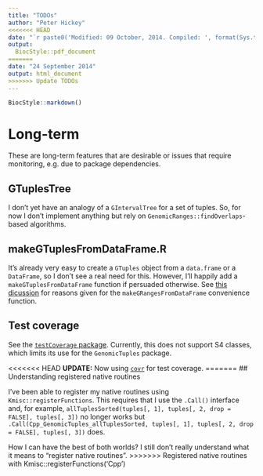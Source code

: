 ```yaml
---
title: "TODOs"
author: "Peter Hickey"
<<<<<<< HEAD
date: "`r paste0('Modified: 09 October, 2014. Compiled: ', format(Sys.time(), '%d %B, %Y'))`"
output:
  BiocStyle::pdf_document
=======
date: "24 September 2014"
output: html_document
>>>>>>> Update TODOs
---
```


<!--
%% \VignetteEngine{knitr::knitr}
-->

```r
BiocStyle::markdown()
```

# Long-term

These are long-term features that are desirable or issues that require monitoring, e.g. due to package dependencies.

## GTuplesTree

I don't yet have an analogy of a `GIntervalTree` for a set of tuples. So, for now I don't implement anything but rely on `GenomicRanges::findOverlaps`-based algorithms.

## makeGTuplesFromDataFrame.R

It's already very easy to create a `GTuples` object from a `data.frame` or a `DataFrame`, so I don't see a real need for this. However, I'll happily add a `makeGTuplesFromDataFrame` function if persuaded otherwise. See [this dicussion](https://stat.ethz.ch/pipermail/bioc-devel/2013-October/004777.html) for reasons given for the `makeGRangesFromDataFrame` convenience function.

## Test coverage

See the [`testCoverage` package](https://github.com/MangoTheCat/testCoverage). Currently, this does not support S4 classes, which limits its use for the `GenomicTuples` package.

<<<<<<< HEAD
__UPDATE:__ Now using [`covr`](https://github.com/jimhester/covr) for test coverage.
=======
## Understanding registered native routines

I've been able to register my native routines using `Kmisc::registerFunctions`. This requires that I use the `.Call()` interface and, for example, `allTuplesSorted(tuples[, 1], tuples[, 2, drop = FALSE], tuples[, 3])` no longer works but `.Call(Cpp_GenomicTuples_allTuplesSorted, tuples[, 1], tuples[, 2, drop = FALSE], tuples[, 3])` does.

How I can have the best of both worlds? I still don't really understand what it means to "register native routines".
>>>>>>> Registered native routines with Kmisc::registerFunctions('Cpp')
